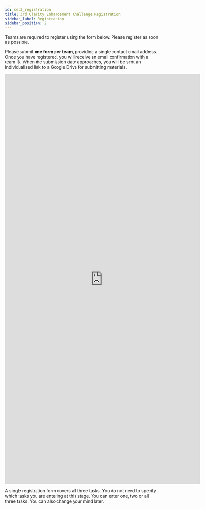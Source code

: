 ```yaml
---
id: cec3_registration
title: 3rd Clarity Enhancement Challenge Registration
sidebar_label: Registration
sidebar_position: 2
---
```


Teams are required to register using the form below. Please register as soon as possible.

Please submit **one form per team**, providing a single contact email address. Once you have registered, you will receive an email confirmation with a team ID. When the submission date approaches, you will be sent an individualised link to a Google Drive for submitting materials.

<iframe src="https://docs.google.com/forms/d/e/1FAIpQLSet10QlIe-MWbEbBZAYbXPC1dEvIX_oJKbvaXCOVKWdOFgBVw/viewform?embedded=true" width="640" height="1344" frameborder="0" marginheight="0" marginwidth="0">Loading…</iframe>

A single registration form covers all three tasks. You do not need to specify which tasks you are entering at this stage. You can enter one, two or all three tasks. You can also change your mind later.
